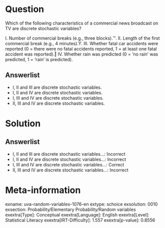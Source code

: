 Question
========

Which of the following characteristics of a commercial news broadcast on TV are discrete stochastic variables?

I. Number of commercial breaks (e.g., three blocks).™. II. Length of the first commercial break (e.g., 4 minutes).Ÿ. III. Whether fatal car accidents were reported (0 = there were no fatal accidents reported, 1 = at least one fatal accident was reported).‖ IV. Whether rain was predicted (0 = 'no rain' was predicted, 1
= 'rain' is predicted).

Answerlist
----------

* I, II and III are discrete stochastic variables.
* I, II and IV are discrete stochastic variables.
* I, III and IV are discrete stochastic variables.
* II, III and IV are discrete stochastic variables.

Solution
========

Answerlist
----------

* I, II and III are discrete stochastic variables...: Incorrect
* I, II and IV are discrete stochastic variables...: Incorrect
* I, III and IV are discrete stochastic variables...: Correct
* II, III and IV are discrete stochastic variables...: Incorrect

Meta-information
================
exname: uva-random-variables-1076-en
extype: schoice
exsolution: 0010
exsection: Probability/Elementary Probability/Random variables
exextra[Type]: Conceptual
exextra[Language]: English
exextra[Level]: Statistical Literacy
exextra[IRT-Difficulty]: 1.557
exextra[p-value]: 0.8556

